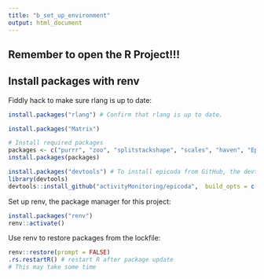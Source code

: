 ```yaml
---
title: "b_set_up_environment"
output: html_document
---
```

## Remember to open the R Project!!! ##
## Install packages with renv

Fiddly hack to make sure rlang is up to date: 
```r
install.packages("rlang") # Confirm that rlang is up to date.
```

```r
install.packages("Matrix")
```

```r
# Install required packages
packages <- c("purrr", "zoo", "splitstackshape", "scales", "haven", "Epi", "knitr", "pspline", "ggtern")
install.packages(packages)
```

```r

install.packages("devtools") # To install epicoda from GitHub, the devtools package is required.  
library(devtools)
devtools::install_github("activityMonitoring/epicoda",  build_opts = c("--no-resave-data"), build_vignettes = FALSE, build_manual = FALSE)
```


Set up renv, the package manager for this project: 
```r
install.packages("renv")
renv::activate()
```

Use renv to restore packages from the lockfile: 
```r
renv::restore(prompt = FALSE)
.rs.restartR() # restart R after package update 
# This may take some time
```
